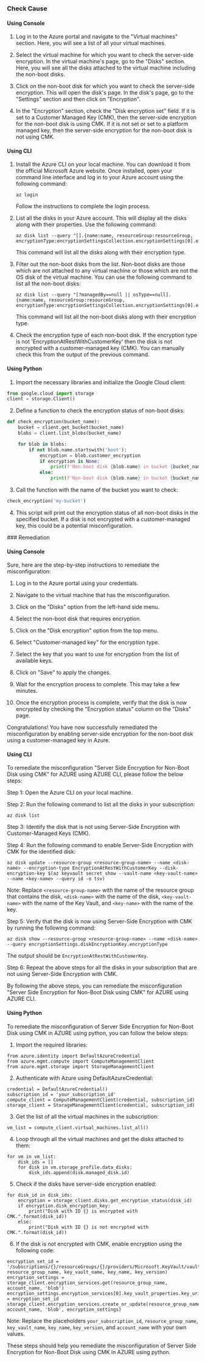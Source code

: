 

<Tabs><Tab title='Cause'>
### Check Cause

#### Using Console

1. Log in to the Azure portal and navigate to the "Virtual machines" section. Here, you will see a list of all your virtual machines.

2. Select the virtual machine for which you want to check the server-side encryption. In the virtual machine's page, go to the "Disks" section. Here, you will see all the disks attached to the virtual machine including the non-boot disks.

3. Click on the non-boot disk for which you want to check the server-side encryption. This will open the disk's page. In the disk's page, go to the "Settings" section and then click on "Encryption".

4. In the "Encryption" section, check the "Disk encryption set" field. If it is set to a Customer Managed Key (CMK), then the server-side encryption for the non-boot disk is using CMK. If it is not set or set to a platform managed key, then the server-side encryption for the non-boot disk is not using CMK.

#### Using CLI

1. Install the Azure CLI on your local machine. You can download it from the official Microsoft Azure website. Once installed, open your command line interface and log in to your Azure account using the following command:
   ```
   az login
   ```
   Follow the instructions to complete the login process.

2. List all the disks in your Azure account. This will display all the disks along with their properties. Use the following command:
   ```
   az disk list --query "[].{name:name, resourceGroup:resourceGroup, encryptionType:encryptionSettingsCollection.encryptionSettings[0].encryptionType}"
   ```
   This command will list all the disks along with their encryption type.

3. Filter out the non-boot disks from the list. Non-boot disks are those which are not attached to any virtual machine or those which are not the OS disk of the virtual machine. You can use the following command to list all the non-boot disks:
   ```
   az disk list --query "[?managedBy==null || osType==null].{name:name, resourceGroup:resourceGroup, encryptionType:encryptionSettingsCollection.encryptionSettings[0].encryptionType}"
   ```
   This command will list all the non-boot disks along with their encryption type.

4. Check the encryption type of each non-boot disk. If the encryption type is not 'EncryptionAtRestWithCustomerKey' then the disk is not encrypted with a customer-managed key (CMK). You can manually check this from the output of the previous command.

#### Using Python

1. Import the necessary libraries and initialize the Google Cloud client:

```python
from google.cloud import storage
client = storage.Client()
```

2. Define a function to check the encryption status of non-boot disks:

```python
def check_encryption(bucket_name):
    bucket = client.get_bucket(bucket_name)
    blobs = client.list_blobs(bucket_name)

    for blob in blobs:
        if not blob.name.startswith('boot'):
            encryption = blob.customer_encryption
            if encryption is None:
                print(f'Non-boot disk {blob.name} in bucket {bucket_name} is not encrypted with a customer-managed key.')
            else:
                print(f'Non-boot disk {blob.name} in bucket {bucket_name} is encrypted with a customer-managed key.')
```

3. Call the function with the name of the bucket you want to check:

```python
check_encryption('my-bucket')
```

4. This script will print out the encryption status of all non-boot disks in the specified bucket. If a disk is not encrypted with a customer-managed key, this could be a potential misconfiguration.

</Tab>

<Tab title='Remediation'>
### Remediation

#### Using Console

Sure, here are the step-by-step instructions to remediate the misconfiguration:

1. Log in to the Azure portal using your credentials.

2. Navigate to the virtual machine that has the misconfiguration.

3. Click on the "Disks" option from the left-hand side menu.

4. Select the non-boot disk that requires encryption.

5. Click on the "Disk encryption" option from the top menu.

6. Select "Customer-managed key" for the encryption type.

7. Select the key that you want to use for encryption from the list of available keys.

8. Click on "Save" to apply the changes.

9. Wait for the encryption process to complete. This may take a few minutes.

10. Once the encryption process is complete, verify that the disk is now encrypted by checking the "Encryption status" column on the "Disks" page.

Congratulations! You have now successfully remediated the misconfiguration by enabling server-side encryption for the non-boot disk using a customer-managed key in Azure.

#### Using CLI

To remediate the misconfiguration "Server Side Encryption for Non-Boot Disk using CMK" for AZURE using AZURE CLI, please follow the below steps:

Step 1: Open the Azure CLI on your local machine.

Step 2: Run the following command to list all the disks in your subscription:
```
az disk list
```

Step 3: Identify the disk that is not using Server-Side Encryption with Customer-Managed Keys (CMK).

Step 4: Run the following command to enable Server-Side Encryption with CMK for the identified disk:
```
az disk update --resource-group <resource-group-name> --name <disk-name> --encryption-type EncryptionAtRestWithCustomerKey --disk-encryption-key $(az keyvault secret show --vault-name <key-vault-name> --name <key-name> --query id -o tsv)
```
Note: Replace `<resource-group-name>` with the name of the resource group that contains the disk, `<disk-name>` with the name of the disk, `<key-vault-name>` with the name of the Key Vault, and `<key-name>` with the name of the key.

Step 5: Verify that the disk is now using Server-Side Encryption with CMK by running the following command:
```
az disk show --resource-group <resource-group-name> --name <disk-name> --query encryptionSettings.diskEncryptionKey.encryptionType
```
The output should be `EncryptionAtRestWithCustomerKey`.

Step 6: Repeat the above steps for all the disks in your subscription that are not using Server-Side Encryption with CMK.

By following the above steps, you can remediate the misconfiguration "Server Side Encryption for Non-Boot Disk using CMK" for AZURE using AZURE CLI.

#### Using Python

To remediate the misconfiguration of Server Side Encryption for Non-Boot Disk using CMK in AZURE using python, you can follow the below steps:

1. Import the required libraries:
```
from azure.identity import DefaultAzureCredential
from azure.mgmt.compute import ComputeManagementClient
from azure.mgmt.storage import StorageManagementClient
```

2. Authenticate with Azure using DefaultAzureCredential:
```
credential = DefaultAzureCredential()
subscription_id = 'your_subscription_id'
compute_client = ComputeManagementClient(credential, subscription_id)
storage_client = StorageManagementClient(credential, subscription_id)
```

3. Get the list of all the virtual machines in the subscription:
```
vm_list = compute_client.virtual_machines.list_all()
```

4. Loop through all the virtual machines and get the disks attached to them:
```
for vm in vm_list:
    disk_ids = []
    for disk in vm.storage_profile.data_disks:
        disk_ids.append(disk.managed_disk.id)
```

5. Check if the disks have server-side encryption enabled:
```
for disk_id in disk_ids:
    encryption = storage_client.disks.get_encryption_status(disk_id)
    if encryption.disk_encryption_key:
        print("Disk with ID {} is encrypted with CMK.".format(disk_id))
    else:
        print("Disk with ID {} is not encrypted with CMK.".format(disk_id))
```

6. If the disk is not encrypted with CMK, enable encryption using the following code:
```
encryption_set_id = '/subscriptions/{}/resourceGroups/{}/providers/Microsoft.KeyVault/vaults/{}/encryptionKeys/{}/encryptionKeyVersions/{}'.format(subscription_id, resource_group_name, key_vault_name, key_name, key_version)
encryption_settings = storage_client.encryption_services.get(resource_group_name, account_name, 'blob')
encryption_settings.encryption_services[0].key_vault_properties.key_uri = encryption_set_id
storage_client.encryption_services.create_or_update(resource_group_name, account_name, 'blob', encryption_settings)
```

Note: Replace the placeholders `your_subscription_id`, `resource_group_name`, `key_vault_name`, `key_name`, `key_version`, and `account_name` with your own values.

These steps should help you remediate the misconfiguration of Server Side Encryption for Non-Boot Disk using CMK in AZURE using python.


</Tab>
</Tabs>